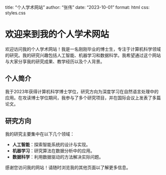 title: "个人学术网站"
author: "张伟"
date: "2023-10-01"
format: html
css: styles.css

# 欢迎来到我的个人学术网站

欢迎访问我的个人学术网站！我是一名刚刚毕业的博士生，专注于计算机科学领域的研究。我的研究兴趣包括人工智能、机器学习和数据科学。我希望通过这个网站与大家分享我的研究成果、教学经历以及个人背景。

## 个人简介

我于2023年获得计算机科学博士学位，研究方向为深度学习在自然语言处理中的应用。在攻读博士学位期间，我参与了多个研究项目，并在国际会议上发表了多篇论文。

## 研究方向

我的研究主要集中在以下几个领域：

- **人工智能**：探索智能系统的设计与实现。
- **机器学习**：研究算法在数据分析中的应用。
- **数据科学**：利用数据驱动的方法解决实际问题。

感谢您访问我的网站！请随时浏览我的其他页面以了解更多信息。